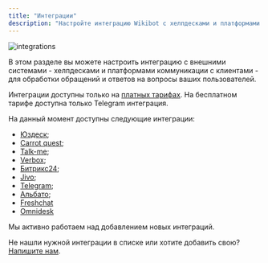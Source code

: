 ```yaml
---
title: "Интеграции"
description: "Настройте интеграцию Wikibot с хелпдесками и платформами коммуникации с клиентами"
---
```


<img src="/images/lk-integrations.jpg" alt="integrations" />

В этом разделе вы можете настроить интеграцию с внешними системами - хелпдесками и платформами коммуникации с клиентами - для обработки обращений и ответов на вопросы ваших пользователей.

<Note>Интеграции доступны только на [платных тарифах](https://wikibot.pro/pricing). На бесплатном тарифе доступна только Telegram интеграция.</Note>

На данный момент доступны следующие интеграции:
- [Юздеск](/integrations/usedesk);
- [Carrot quest](/integrations/carrot-quest);
- [Talk-me](/integrations/talk-me);
- [Verbox](/integrations/verbox);
- [Битрикс24](/integrations/bitrix24);
- [Jivo](/integrations/jivo);
- [Telegram](/quick-start/telegram);
- [Альбато](/integrations/albato);
- [Freshchat](/integrations/freshchat)
- [Omnidesk](/integrations/omnidesk)

Мы активно работаем над добавлением новых интеграций.

Не нашли нужной интеграции в списке или хотите добавить свою? [Напишите нам](https://t.me/wikibot_sales).
